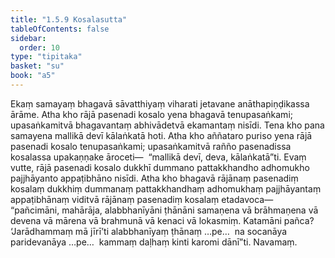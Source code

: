 ```yaml
---
title: "1.5.9 Kosalasutta"
tableOfContents: false
sidebar:
  order: 10
type: "tipitaka"
basket: "su"
book: "a5"
---
```



<DynamicBreadcrumb />

<Division number="49" book="a5" bookNo="16" page="50">

<Paragraph number="293" book="a5">
Ekaṃ samayaṃ bhagavā sāvatthiyaṃ viharati jetavane anāthapiṇḍikassa ārāme. Atha kho rājā pasenadi kosalo yena bhagavā tenupasaṅkami; upasaṅkamitvā bhagavantaṃ abhivādetvā ekamantaṃ nisīdi.
</Paragraph>

<Paragraph number="294" book="a5">
Tena kho pana samayena mallikā devī kālaṅkatā hoti. Atha kho aññataro puriso yena rājā pasenadi kosalo tenupasaṅkami; upasaṅkamitvā rañño pasenadissa kosalassa upakaṇṇake āroceti—  “mallikā devī, deva, kālaṅkatā”ti. Evaṃ vutte, rājā pasenadi kosalo dukkhī dummano pattakkhandho adhomukho pajjhāyanto appaṭibhāno nisīdi.
</Paragraph>

<Paragraph number="295" book="a5">
Atha kho bhagavā rājānaṃ pasenadiṃ kosalaṃ dukkhiṃ dummanaṃ pattakkhandhaṃ adhomukhaṃ pajjhāyantaṃ appaṭibhānaṃ viditvā rājānaṃ pasenadiṃ kosalaṃ etadavoca—  “pañcimāni, mahārāja, alabbhanīyāni ṭhānāni samaṇena vā brāhmaṇena vā devena vā mārena vā brahmunā vā kenaci vā lokasmiṃ. Katamāni pañca? ‘Jarādhammaṃ mā jīrī’ti alabbhanīyaṃ ṭhānaṃ …pe…  na socanāya paridevanāya …pe…  kammaṃ daḷhaṃ kinti karomi dānī”ti.

</Paragraph>
</Division>

<Paragraph number="296" type="center" book="a5">
Navamaṃ.
</Paragraph>